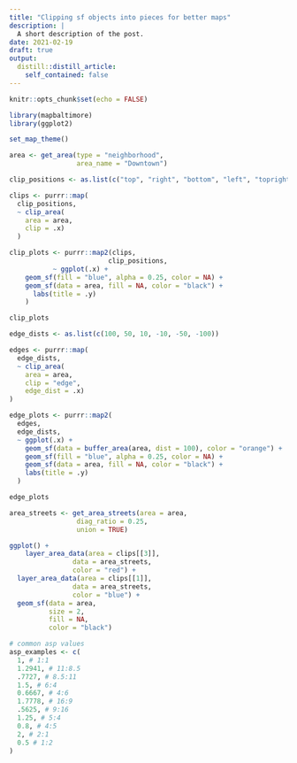 ```yaml
---
title: "Clipping sf objects into pieces for better maps"
description: |
  A short description of the post.
date: 2021-02-19
draft: true
output:
  distill::distill_article:
    self_contained: false
---
```



```r
knitr::opts_chunk$set(echo = FALSE)

library(mapbaltimore)
library(ggplot2)

set_map_theme()
```

```r
area <- get_area(type = "neighborhood",
                 area_name = "Downtown")

clip_positions <- as.list(c("top", "right", "bottom", "left", "topright", "bottomright", "bottomleft", "topleft"))

clips <- purrr::map(
  clip_positions,
  ~ clip_area(
    area = area,
    clip = .x)
  )

clip_plots <- purrr::map2(clips,
                         clip_positions,
           ~ ggplot(.x) +
    geom_sf(fill = "blue", alpha = 0.25, color = NA) +
    geom_sf(data = area, fill = NA, color = "black") +
      labs(title = .y)
    )

clip_plots
```


```r
edge_dists <- as.list(c(100, 50, 10, -10, -50, -100))

edges <- purrr::map(
  edge_dists,
  ~ clip_area(
    area = area,
    clip = "edge",
    edge_dist = .x)
)

edge_plots <- purrr::map2(
  edges,
  edge_dists,
  ~ ggplot(.x) +
    geom_sf(data = buffer_area(area, dist = 100), color = "orange") +
    geom_sf(fill = "blue", alpha = 0.25, color = NA) +
    geom_sf(data = area, fill = NA, color = "black") +
    labs(title = .y)
  )

edge_plots
```



```r
area_streets <- get_area_streets(area = area,
                 diag_ratio = 0.25,
                 union = TRUE)

ggplot() +
    layer_area_data(area = clips[[3]],
                data = area_streets,
                color = "red") +
  layer_area_data(area = clips[[1]],
                data = area_streets,
                color = "blue") +
  geom_sf(data = area,
          size = 2,
          fill = NA,
          color = "black")


```

```r

# common asp values
asp_examples <- c(
  1, # 1:1
  1.2941, # 11:8.5
  .7727, # 8.5:11
  1.5, # 6:4
  0.6667, # 4:6
  1.7778, # 16:9
  .5625, # 9:16
  1.25, # 5:4
  0.8, # 4:5
  2, # 2:1
  0.5 # 1:2
)
```


